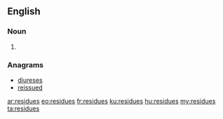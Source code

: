 ==English==

===Noun===
{{head|en|plural}}

# {{plural of|residue|lang=en|nocat=1}}

===Anagrams===
* [[diureses#English|diureses]]
* [[reissued#English|reissued]]

[[ar:residues]]
[[eo:residues]]
[[fr:residues]]
[[ku:residues]]
[[hu:residues]]
[[my:residues]]
[[ta:residues]]